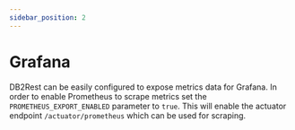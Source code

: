 ```yaml
---
sidebar_position: 2
---
```


# Grafana


DB2Rest can be easily configured to expose metrics data for Grafana. In order to enable Prometheus to scrape metrics
set the `PROMETHEUS_EXPORT_ENABLED` parameter to `true`. This will enable the actuator endpoint `/actuator/prometheus` which can be used for scraping.









